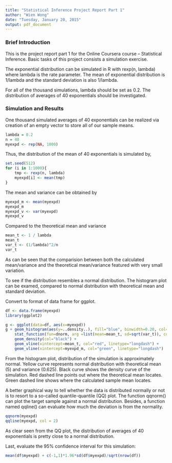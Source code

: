 ```yaml
---
title: "Statistical Inference Project Report Part 1"
author: "Wien Wong"
date: "Tuesday, January 20, 2015"
output: pdf_document
---
```


### Brief Introduction

This is the project report part 1 for the Online Coursera course -- Statistical Inference. Basic tasks of this project consists a simulation exercise.

The exponential distribution can be simulated in R with rexp(n, lambda) where lambda is the rate parameter. The mean of exponential distribution is 1/lambda and the standard deviation is also 1/lambda. 

For all of the thousand simulations, lambda should be set as 0.2. The distribution of averages of 40 exponentials should be investigated. 

### Simulation and Results

One thousand simulated averages of 40 exponentials can be realized via creation of an empty vector to store all of our sample means.

```r
lambda = 0.2
n = 40
myexpd <- rep(NA, 1000)
```

Thus, the distribution of the mean of 40 exponentials is simulated by,

```r
set.seed(512)
for (i in 1:1000){
    tmp <- rexp(n, lambda)
    myexpd[i] <- mean(tmp) 
}
```

The mean and variance can be obtained by

```r
myexpd_m <- mean(myexpd)
myexpd_m
myexpd_v <- var(myexpd)
myexpd_v
```

Compared to the theoretical mean and variance

```r
mean_t <- 1 / lambda
mean_t
var_t <- (1/lambda)^2/n
var_t
```

As can be seen that the comparision between both the calculated mean/variance and the theoretical mean/variance featured with very small variation.

To see if the distribution resembles a normal distribution. The histogram plot can be examed, compared to normal distribution with theoretical mean and standard deviation.

Convert to format of data frame for ggplot.
```r
df <- data.frame(myexpd)
library(ggplot2)
```

```r
g <- ggplot(data=df, aes(x=myexpd)) 
g + geom_histogram(aes(y=..density..), fill="blue", binwidth=0.20, col="black") +
    stat_function(fun=dnorm, arg =list(mean=mean_t, sd=sqrt(var_t)), color="yellow") + 
    geom_density(col="black") + 
    geom_vline(xintercept=mean_t, col="red", linetype="longdash") + 
    geom_vline(xintercept=myexpd_m, col="green", linetype="longdash")
```

From the histogram plot, distribution of the simulation is approximately normal. Yellow curve represents normal distribution with theoretical mean (5) and variance (0.625). Black curve shows the density curve of the simulation. Red dashed line points out where the theoretical mean locates. Green dashed line shows where the calculated sample mean locates.

A better graphical way to tell whether the data is distributed normally or not is to resort to a so-called quantile-quantile (QQ) plot. The function qqnorm() can plot the target sample against a normal distribution. Besides, a function named qqline() can evaluate how much the deviation is from the normality. 

```r
qqnorm(myexpd)
qqline(myexpd, col = 2)
```
As clear seen from the QQ plot, the distribution of averages of 40 exponentials is pretty close to a normal distribution.

Last, evaluate the 95% confidence interval for this simulation:
```r
mean(df$myexpd) + c(-1,1)*1.96*sd(df$myexpd)/sqrt(nrow(df))
```
